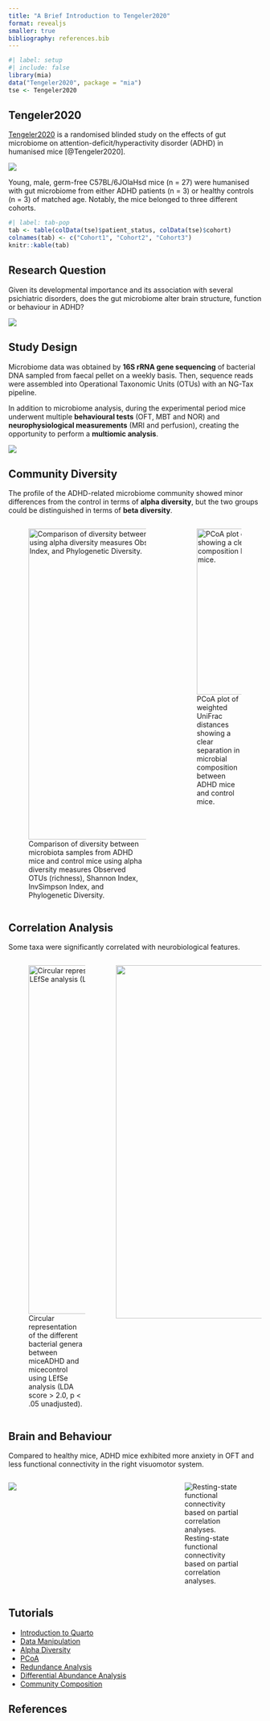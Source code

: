 ```yaml
---
title: "A Brief Introduction to Tengeler2020"
format: revealjs
smaller: true
bibliography: references.bib
---
```


```r
#| label: setup
#| include: false
library(mia)
data("Tengeler2020", package = "mia")
tse <- Tengeler2020
```

## Tengeler2020

[Tengeler2020](https://microbiome.github.io/mia/reference/mia-datasets.html) is a randomised blinded study on the effects of gut microbiome on attention-deficit/hyperactivity disorder (ADHD) in humanised mice [@Tengeler2020].

![](images/tengeler_paper.png){fig-align="center"}

Young, male, germ-free C57BL/6JOlaHsd mice (n = 27) were humanised with gut microbiome from either ADHD patients (n = 3) or healthy controls (n = 3) of matched age. Notably, the mice belonged to three different cohorts.

```r
#| label: tab-pop
tab <- table(colData(tse)$patient_status, colData(tse)$cohort)
colnames(tab) <- c("Cohort1", "Cohort2", "Cohort3")
knitr::kable(tab)
```

## Research Question

Given its developmental importance and its association with several psichiatric disorders, does the gut microbiome alter brain structure, function or behaviour in ADHD?

![](images/tengeler_hypothesis.png){fig-align="center"}

## Study Design

Microbiome data was obtained by **16S rRNA gene sequencing** of bacterial DNA sampled from faecal pellet on a weekly basis. Then, sequence reads were assembled into Operational Taxonomic Units (OTUs) with an NG-Tax pipeline.

In addition to microbiome analysis, during the experimental period mice underwent multiple **behavioural tests** (OFT, MBT and NOR) and **neurophysiological measurements** (MRI and perfusion), creating the opportunity to perform a **multiomic analysis**.

![](images/tengeler_timeline.png)

## Community Diversity

The profile of the ADHD-related microbiome community showed minor differences from the control in terms of **alpha diversity**, but the two groups could be distinguished in terms of **beta diversity**.

::::: columns
::: {.column width="65%"}
![Comparison of diversity between microbiota samples from ADHD mice and control mice using alpha diversity measures Observed OTUs (richness), Shannon Index, InvSimpson Index, and Phylogenetic Diversity.](images/tengeler_alpha.png){fig-align="center" width="618"}
:::

::: {.column width="35%"}
![PCoA plot of weighted UniFrac distances showing a clear separation in microbial composition between ADHD mice and control mice.](images/tengeler_beta.png){fig-align="center" width="330"}
:::
:::::

## Correlation Analysis

Some taxa were significantly correlated with neurobiological features.

::::: columns
::: {.column width="40%"}
![Circular representation of the different bacterial genera between miceADHD and micecontrol using LEfSe analysis (LDA score \> 2.0, p \< .05 unadjusted).](images/tengeler_phylotree.png){fig-align="center" width="693"}
:::

::: {.column width="60%"}
![](images/tengeler_cor.png){fig-align="center" width="702"}
:::
:::::

## Brain and Behaviour

Compared to healthy mice, ADHD mice exhibited more anxiety in OFT and less functional connectivity in the right visuomotor system.

::::: columns
::: {.column width="60%"}
![](images/tengeler_behaviour.png)
:::

::: {.column width="40%"}
![Resting-state functional connectivity based on partial correlation analyses.](images/tengeler_connection.png)
:::
:::::

## Tutorials

::: nonincremental
-   [Introduction to Quarto](https://microbiome.github.io/outreach/quarto.html){target="_blank"}
-   [Data Manipulation](https://microbiome.github.io/outreach/data_manipulation.html){target="_blank"}
-   [Alpha Diversity](https://microbiome.github.io/outreach/alpha_diversity.html){target="_blank"}
-   [PCoA](https://microbiome.github.io/outreach/pcoa.html){target="_blank"}
-   [Redundance Analysis](https://microbiome.github.io/outreach/dbrda.html){target="_blank"}
-   [Differential Abundance Analysis](https://microbiome.github.io/outreach/differential_abundance.html){target="_blank"}
-   [Community Composition](https://microbiome.github.io/outreach/compositional_heatmap.html){target="_blank"}
:::

## References
